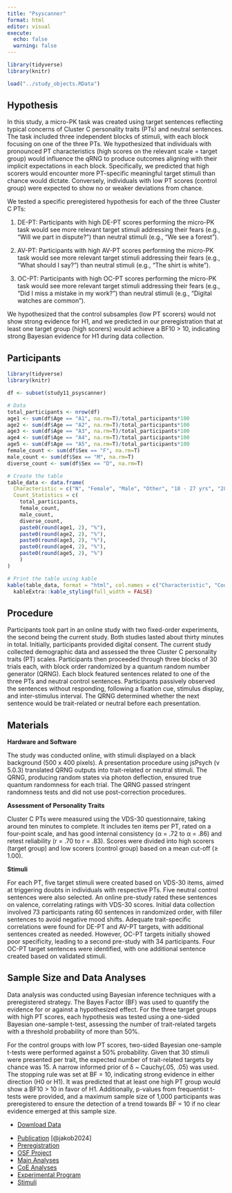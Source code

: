 ```yaml
---
title: "Psyscanner"
format: html
editor: visual
execute: 
  echo: false
  warning: false
---
```


```r
library(tidyverse)
library(knitr)

load("../study_objects.RData")
```

## Hypothesis

In this study, a micro-PK task was created using target sentences reflecting typical concerns of Cluster C personality traits (PTs) and neutral sentences. The task included three independent blocks of stimuli, with each block focusing on one of the three PTs. We hypothesized that individuals with pronounced PT characteristics (high scores on the relevant scale = target group) would influence the qRNG to produce outcomes aligning with their implicit expectations in each block. Specifically, we predicted that high scorers would encounter more PT-specific meaningful target stimuli than chance would dictate. Conversely, individuals with low PT scores (control group) were expected to show no or weaker deviations from chance.

We tested a specific preregistered hypothesis for each of the three Cluster C PTs:

1.  DE-PT: Participants with high DE-PT scores performing the micro-PK task would see more relevant target stimuli addressing their fears (e.g., "Will we part in dispute?") than neutral stimuli (e.g., "We see a forest").

2.  AV-PT: Participants with high AV-PT scores performing the micro-PK task would see more relevant target stimuli addressing their fears (e.g., "What should I say?") than neutral stimuli (e.g., "The shirt is white").

3.  OC-PT: Participants with high OC-PT scores performing the micro-PK task would see more relevant target stimuli addressing their fears (e.g., "Did I miss a mistake in my work?") than neutral stimuli (e.g., "Digital watches are common").

We hypothesized that the control subsamples (low PT scorers) would not show strong evidence for H1, and we predicted in our preregistration that at least one target group (high scorers) would achieve a BF10 \> 10, indicating strong Bayesian evidence for H1 during data collection.

## Participants

```r
library(tidyverse)
library(knitr)

df <- subset(study11_psyscanner)

# Data
total_participants <- nrow(df)
age1 <- sum(df$Age == "A1", na.rm=T)/total_participants*100
age2 <- sum(df$Age == "A2", na.rm=T)/total_participants*100
age3 <- sum(df$Age == "A3", na.rm=T)/total_participants*100
age4 <- sum(df$Age == "A4", na.rm=T)/total_participants*100
age5 <- sum(df$Age == "A5", na.rm=T)/total_participants*100
female_count <- sum(df$Sex == "F", na.rm=T)
male_count <- sum(df$Sex == "M", na.rm=T)
diverse_count <- sum(df$Sex == "D", na.rm=T)

# Create the table
table_data <- data.frame(
  Characteristic = c("N", "Female", "Male", "Other", "18 - 27 yrs", "28 - 37 yrs", "38 - 47 yrs", "48 - 57 yrs", "> 57 yrs"),
  Count_Statistics = c(
    total_participants,
    female_count,
    male_count,
    diverse_count,
    paste0(round(age1, 2), "%"),
    paste0(round(age2, 2), "%"),
    paste0(round(age3, 2), "%"),
    paste0(round(age4, 2), "%"),
    paste0(round(age5, 2), "%")
    )
)

# Print the table using kable
kable(table_data, format = "html", col.names = c("Characteristic", "Count/Statistic")) %>%
  kableExtra::kable_styling(full_width = FALSE)

```

## Procedure

Participants took part in an online study with two fixed-order experiments, the second being the current study. Both studies lasted about thirty minutes in total. Initially, participants provided digital consent. The current study collected demographic data and assessed the three Cluster C personality traits (PT) scales. Participants then proceeded through three blocks of 30 trials each, with block order randomized by a quantum random number generator (QRNG). Each block featured sentences related to one of the three PTs and neutral control sentences. Participants passively observed the sentences without responding, following a fixation cue, stimulus display, and inter-stimulus interval. The QRNG determined whether the next sentence would be trait-related or neutral before each presentation.

## Materials

**Hardware and Software**

The study was conducted online, with stimuli displayed on a black background (500 x 400 pixels). A presentation procedure using jsPsych (v 5.0.3) translated QRNG outputs into trait-related or neutral stimuli. The QRNG, producing random states via photon deflection, ensured true quantum randomness for each trial. The QRNG passed stringent randomness tests and did not use post-correction procedures.

**Assessment of Personality Traits**

Cluster C PTs were measured using the VDS-30 questionnaire, taking around ten minutes to complete. It includes ten items per PT, rated on a four-point scale, and has good internal consistency (α = .72 to α = .86) and retest reliability (r = .70 to r = .83). Scores were divided into high scorers (target group) and low scorers (control group) based on a mean cut-off (≥ 1.00).

**Stimuli**

For each PT, five target stimuli were created based on VDS-30 items, aimed at triggering doubts in individuals with respective PTs. Five neutral control sentences were also selected. An online pre-study rated these sentences on valence, correlating ratings with VDS-30 scores. Initial data collection involved 73 participants rating 60 sentences in randomized order, with filler sentences to avoid negative mood shifts. Adequate trait-specific correlations were found for DE-PT and AV-PT targets, with additional sentences created as needed. However, OC-PT targets initially showed poor specificity, leading to a second pre-study with 34 participants. Four OC-PT target sentences were identified, with one additional sentence created based on validated stimuli.

## Sample Size and Data Analyses

Data analysis was conducted using Bayesian inference techniques with a preregistered strategy. The Bayes Factor (BF) was used to quantify the evidence for or against a hypothesized effect. For the three target groups with high PT scores, each hypothesis was tested using a one-sided Bayesian one-sample t-test, assessing the number of trait-related targets with a threshold probability of more than 50%.

For the control groups with low PT scores, two-sided Bayesian one-sample t-tests were performed against a 50% probability. Given that 30 stimuli were presented per trait, the expected number of trait-related targets by chance was 15. A narrow informed prior of δ \~ Cauchy(.05, .05) was used. The stopping rule was set at BF = 10, indicating strong evidence in either direction (H0 or H1). It was predicted that at least one high PT group would show a BF10 \> 10 in favor of H1. Additionally, p-values from frequentist t-tests were provided, and a maximum sample size of 1,000 participants was preregistered to ensure the detection of a trend towards BF = 10 if no clear evidence emerged at this sample size.

::: {.callout-tip title="Data" collapse="true"}
-   [Download Data](../data/psyscanner/psyscanner.csv)
:::

::: {.callout-note title="Resources" collapse="true"}
-   [Publication](https://journals.lub.lu.se/jaex/article/view/23809) [@jakob2024]
-   [Preregistration](https://osf.io/qxu3s/registrations)
-   [OSF Project](https://osf.io/qxu3s/)
-   [Main Analyses](../data/psyscanner/psyscanner-analysis.html)
-   [CoE Analyses](../data/psyscanner/psyscanner-changeofevidence.html)
-   [Experimental Program](https://github.com/mrzdcmps/labreport/blob/main/data/psyscanner/psycsc.html)
-   [Stimuli](../data/psyscanner/Psycsc.zip)
:::

